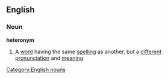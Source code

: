 ==English==
===Noun===
{{wikipedia}}
'''heteronym'''
#A [[word]] having the same [[spelling]] as another, but a [[different]] [[pronunciation]] and [[meaning]]
[[Category:English nouns]]